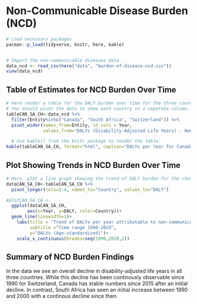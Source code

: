 # Non-Communicable Disease Burden (NCD)

```r
# Load necessary packages
pacman::p_load(tidyverse, knitr, here, kable)


# Import the non-communicable diseases data
data_ncd <- read_csv(here("data", "burden-of-disease-ncd.csv"))
view(data_ncd)
```

## Table of Estimates for NCD Burden Over Time

```r
# Here render a table for the DALY burden over time for the three countries 
# You should pivot the data to show each country in a separate column.
tableCAN_SA_CH<-data_ncd %>% 
  filter(Entity%in%c("Canada", "South Africa", "Switzerland")) %>% 
  pivot_wider(names_from=Entity, id_cols = Year,
              values_from="DALYs (Disability-Adjusted Life Years) - Non-communicable diseases - Sex: Both - Age: Age-standardized (Rate)")

  # Use kable() from the knitr package to render the table.
kable(tableCAN_SA_CH, format="html", caption="DALYs per Year for Canada, South Africa and Switzerland")
```

## Plot Showing Trends in NCD Burden Over Time 

```r
# Here, plot a line graph showing the trend of DALY burden for the chosen countries over time. You can use ggplot2 to create this plot. Each country's line should be a different color.
dataCAN_SA_CH<-tableCAN_SA_CH %>% 
  pivot_longer(cols=2:4, names_to="Country", values_to="DALY")

#plotCAN_SA_CA <- 
  ggplot(dataCAN_SA_CH,
        aes(x=Year, y=DALY, color=Country))+
  geom_line(linewidth=1)+
    labs(title = "Trend of DALYs per year attributable to non-communicable diseases",
         subtitle ="Time range 1990-2019",
         y="DALYs (Age-standardized)")+
    scale_x_continuous(breaks=seq(1990,2020,2))

```

## Summary of NCD Burden Findings

In the data we see an overall decline in disability-adjusted life years in all three countries. While this decline has been continously observable since 1990 for Switzerland, Canada has stable numbers since 2015 after an initial decline. In contrast, South Africa has seen an initial increase between 1990 and 2000 with a continous decline since then.


